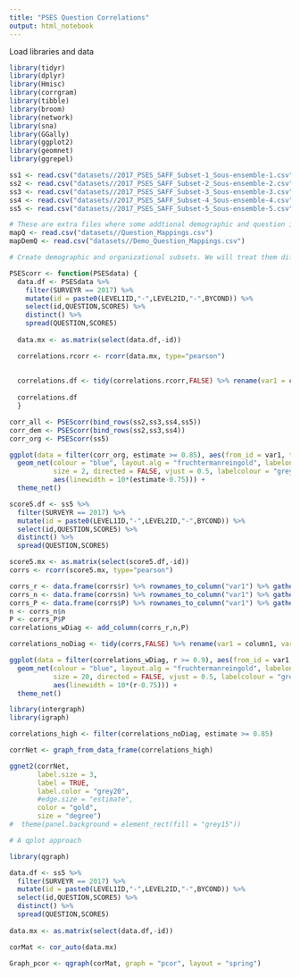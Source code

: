 ```yaml
---
title: "PSES Question Correlations"
output: html_notebook
---
```


Load libraries and data
```r
library(tidyr)
library(dplyr)
library(Hmisc)
library(corrgram)
library(tibble)
library(broom)
library(network)
library(sna)
library(GGally)
library(ggplot2)
library(geomnet)
library(ggrepel)

ss1 <- read.csv("datasets//2017_PSES_SAFF_Subset-1_Sous-ensemble-1.csv", na.strings = "9999")
ss2 <- read.csv("datasets//2017_PSES_SAFF_Subset-2_Sous-ensemble-2.csv", na.strings = "9999")
ss3 <- read.csv("datasets//2017_PSES_SAFF_Subset-3_Sous-ensemble-3.csv", na.strings = "9999")
ss4 <- read.csv("datasets//2017_PSES_SAFF_Subset-4_Sous-ensemble-4.csv", na.strings = "9999")
ss5 <- read.csv("datasets//2017_PSES_SAFF_Subset-5_Sous-ensemble-5.csv", na.strings = "9999")

# These are extra files where some addtional demographic and question information has been mapped
mapQ <- read.csv("datasets//Question_Mappings.csv")
mapDemQ <- read.csv("datasets//Demo_Question_Mappings.csv")


```


```r
# Create demographic and organizational subsets. We will treat them differently to procude unique.

PSEScorr <- function(PSESdata) {
  data.df <- PSESdata %>%
    filter(SURVEYR == 2017) %>%
    mutate(id = paste0(LEVEL1ID,"-",LEVEL2ID,"-",BYCOND)) %>%
    select(id,QUESTION,SCORE5) %>%
    distinct() %>%
    spread(QUESTION,SCORE5)
    
  data.mx <- as.matrix(select(data.df,-id))

  correlations.rcorr <- rcorr(data.mx, type="pearson")
  
  
  correlations.df <- tidy(correlations.rcorr,FALSE) %>% rename(var1 = column1, var2 = column2)
  
  correlations.df
  }

corr_all <- PSEScorr(bind_rows(ss2,ss3,ss4,ss5))
corr_dem <- PSEScorr(bind_rows(ss2,ss3,ss4))
corr_org <- PSEScorr(ss5)

ggplot(data = filter(corr_org, estimate >= 0.85), aes(from_id = var1, to_id = var2)) +
  geom_net(colour = "blue", layout.alg = "fruchtermanreingold", labelon = TRUE, repel = TRUE,
           size = 2, directed = FALSE, vjust = 0.5, labelcolour = "grey60", ecolour = "grey40",
           aes(linewidth = 10*(estimate-0.75))) + 
  theme_net()

```

```r
score5.df <- ss5 %>%
  filter(SURVEYR == 2017) %>%
  mutate(id = paste0(LEVEL1ID,"-",LEVEL2ID,"-",BYCOND)) %>%
  select(id,QUESTION,SCORE5) %>%
  distinct() %>%
  spread(QUESTION,SCORE5)

score5.mx <- as.matrix(select(score5.df,-id))
corrs <- rcorr(score5.mx, type="pearson")

corrs_r <- data.frame(corrs$r) %>% rownames_to_column("var1") %>% gather(var2,r,-var1)
corrs_n <- data.frame(corrs$n) %>% rownames_to_column("var1") %>% gather(var2,n,-var1)
corrs_P <- data.frame(corrs$P) %>% rownames_to_column("var1") %>% gather(var2,P,-var1)
n <- corrs_n$n
P <- corrs_P$P
correlations_wDiag <- add_column(corrs_r,n,P)

correlations_noDiag <- tidy(corrs,FALSE) %>% rename(var1 = column1, var2 = column2)

ggplot(data = filter(correlations_wDiag, r >= 0.9), aes(from_id = var1, to_id = var2)) +
  geom_net(colour = "blue", layout.alg = "fruchtermanreingold", labelon = TRUE, repel = TRUE,
           size = 20, directed = FALSE, vjust = 0.5, labelcolour = "grey60", ecolour = "grey40",
           aes(linewidth = 10*(r-0.75))) + 
  theme_net()
```

```r
library(intergraph)
library(igraph)

correlations_high <- filter(correlations_noDiag, estimate >= 0.85)

corrNet <- graph_from_data_frame(correlations_high)

ggnet2(corrNet, 
       label.size = 3, 
       label = TRUE,
       label.color = "grey20",
       #edge.size = "estimate",
       color = "gold",
       size = "degree") 
#  theme(panel.background = element_rect(fill = "grey15"))
```


```r
# A qplot approach

library(qgraph)

data.df <- ss5 %>%
  filter(SURVEYR == 2017) %>%
  mutate(id = paste0(LEVEL1ID,"-",LEVEL2ID,"-",BYCOND)) %>%
  select(id,QUESTION,SCORE5) %>%
  distinct() %>%
  spread(QUESTION,SCORE5)
    
data.mx <- as.matrix(select(data.df,-id))

corMat <- cor_auto(data.mx)

Graph_pcor <- qgraph(corMat, graph = "pcor", layout = "spring")
```

